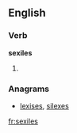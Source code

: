 
==English==

===Verb===
'''sexiles'''

# {{third-person singular of|[[sexile]]}}

===Anagrams===
* [[lexises#English|lexises]], [[silexes#English|silexes]]

[[fr:sexiles]]